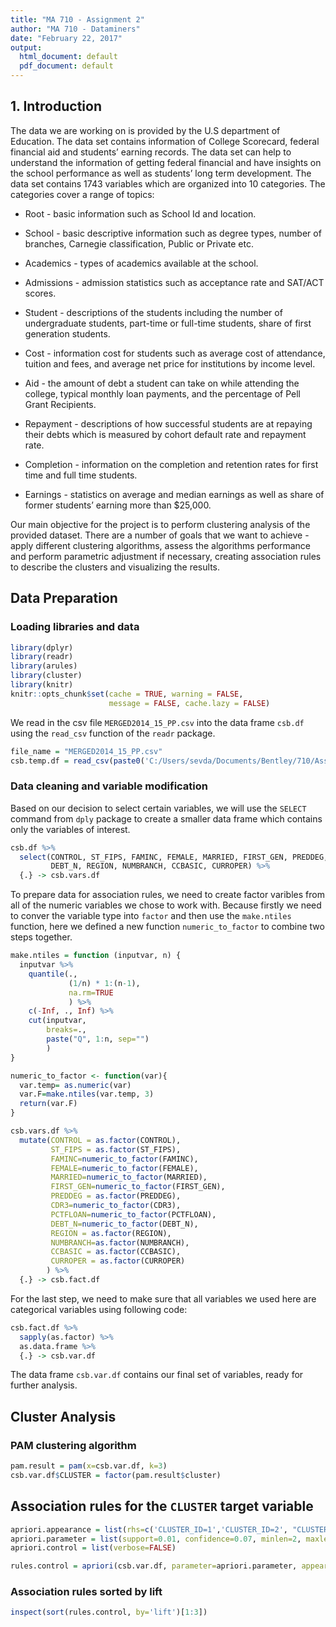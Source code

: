 ---
title: "MA 710 - Assignment 2"
author: "MA 710 - Dataminers"
date: "February 22, 2017"
output:
  html_document: default
  pdf_document: default
---

## 1. Introduction

The data we are working on is provided by the U.S department of Education. The data set contains information of College Scorecard, federal financial aid and students' earning records. The data set can help to understand the information of getting federal financial and have insights on the school performance as well as students' long term development. The data set contains 1743 variables which are organized into 10 categories. The categories cover a range of topics:

 * Root - basic information such as School Id and location.

 * School - basic descriptive information such as degree types, number of branches, Carnegie classification, Public or Private etc.

 * Academics - types of academics available at the school.

 * Admissions - admission statistics such as acceptance rate and SAT/ACT scores.

 * Student - descriptions of the students including the number of undergraduate students, part-time or full-time students, share of first generation students.

 * Cost - information  cost for students such as average cost of attendance, tuition and fees, and average net price for institutions by income level.

 * Aid - the amount of debt a student can take on while attending the college, typical monthly loan payments, and the percentage of Pell Grant Recipients.

 * Repayment - descriptions of how successful students are at repaying their debts which is measured by cohort default rate and repayment rate.

 * Completion - information on the completion and retention rates for first time and full time students.

 * Earnings - statistics on average and median earnings as well as share of former students' earning more than $25,000. 


Our main objective for the project is to perform clustering analysis of the provided dataset. There are a number of goals that we want to achieve - apply different clustering algorithms, assess the algorithms performance and perform parametric adjustment if necessary, creating association rules to describe the clusters and visualizing the results.


## Data Preparation

### Loading libraries and data
```{r, message=FALSE, warning=FALSE}
library(dplyr)
library(readr)
library(arules)
library(cluster)
library(knitr)
knitr::opts_chunk$set(cache = TRUE, warning = FALSE, 
                      message = FALSE, cache.lazy = FALSE)
```

We read in the csv file `MERGED2014_15_PP.csv` into the data frame `csb.df` using the `read_csv` function of the `readr` package.

```{r,message=FALSE, warning=FALSE, cache=TRUE}

file_name = "MERGED2014_15_PP.csv"
csb.temp.df = read_csv(paste0('C:/Users/sevda/Documents/Bentley/710/Assignment 1/CollegeScorecard_Raw_Data/CollegeScorecard_Raw_Data/', file_name), na = c("", "NA", "NULL", "PrivacySuppressed"))

```

### Data cleaning and variable modification

Based on our decision to select certain variables, we will use the `SELECT` command from `dply` package to create a smaller data frame which contains only the variables of interest.
```{r, message=FALSE, warning=FALSE}
csb.df %>%
  select(CONTROL, ST_FIPS, FAMINC, FEMALE, MARRIED, FIRST_GEN, PREDDEG, CDR3, PCTFLOAN, 
         DEBT_N, REGION, NUMBRANCH, CCBASIC, CURROPER) %>%
  {.} -> csb.vars.df
```


To prepare data for association rules, we need to create factor varibles from all of the numeric variables we chose to work with. Because firstly we need to conver the variable type into `factor` and then use the `make.ntiles` function, here we defined a new function `numeric_to_factor` to combine two steps together.
```{r, message=FALSE, warning=FALSE}
make.ntiles = function (inputvar, n) {
  inputvar %>%
    quantile(.,
             (1/n) * 1:(n-1),
             na.rm=TRUE
             ) %>%
    c(-Inf, ., Inf) %>%
    cut(inputvar,
        breaks=.,
        paste("Q", 1:n, sep="")
        )
}

numeric_to_factor <- function(var){
  var.temp= as.numeric(var)
  var.F=make.ntiles(var.temp, 3)
  return(var.F)
}

csb.vars.df %>%
  mutate(CONTROL = as.factor(CONTROL),
         ST_FIPS = as.factor(ST_FIPS),
         FAMINC=numeric_to_factor(FAMINC),
         FEMALE=numeric_to_factor(FEMALE),
         MARRIED=numeric_to_factor(MARRIED),
         FIRST_GEN=numeric_to_factor(FIRST_GEN),
         PREDDEG = as.factor(PREDDEG),
         CDR3=numeric_to_factor(CDR3),
         PCTFLOAN=numeric_to_factor(PCTFLOAN),
         DEBT_N=numeric_to_factor(DEBT_N),
         REGION = as.factor(REGION),
         NUMBRANCH=as.factor(NUMBRANCH),
         CCBASIC = as.factor(CCBASIC),
         CURROPER = as.factor(CURROPER)
        ) %>%
  {.} -> csb.fact.df
```
For the last step, we need to make sure that all variables we used here are categorical variables using following code:
```{r}
csb.fact.df %>%
  sapply(as.factor) %>%
  as.data.frame %>%
  {.} -> csb.var.df
```

The data frame `csb.var.df` contains our final set of variables, ready for further analysis.

## Cluster Analysis

### PAM clustering algorithm

```{r}
pam.result = pam(x=csb.var.df, k=3) 
csb.var.df$CLUSTER = factor(pam.result$cluster)
```





## Association rules for the `CLUSTER` target variable



```{r, warning=FALSE}


apriori.appearance = list(rhs=c('CLUSTER_ID=1','CLUSTER_ID=2', "CLUSTER_ID=3"), default='lhs')
apriori.parameter = list(support=0.01, confidence=0.07, minlen=2, maxlen=4)
apriori.control = list(verbose=FALSE)

rules.control = apriori(csb.var.df, parameter=apriori.parameter, appearance=apriori.appearance, control=apriori.control)

```

### Association rules sorted by lift



```{r}
inspect(sort(rules.control, by='lift')[1:3])

```

